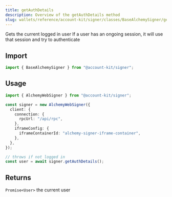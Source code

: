 ```yaml
---
title: getAuthDetails
description: Overview of the getAuthDetails method
slug: wallets/reference/account-kit/signer/classes/BaseAlchemySigner/getAuthDetails
---
```




Gets the current logged in user
If a user has an ongoing session, it will use that session and
try to authenticate

## Import

```ts
import { BaseAlchemySigner } from "@account-kit/signer";
```

## Usage

```ts
import { AlchemyWebSigner } from "@account-kit/signer";

const signer = new AlchemyWebSigner({
  client: {
    connection: {
      rpcUrl: "/api/rpc",
    },
    iframeConfig: {
      iframeContainerId: "alchemy-signer-iframe-container",
    },
  },
});

// throws if not logged in
const user = await signer.getAuthDetails();
```

## Returns

`Promise<User>`
the current user
